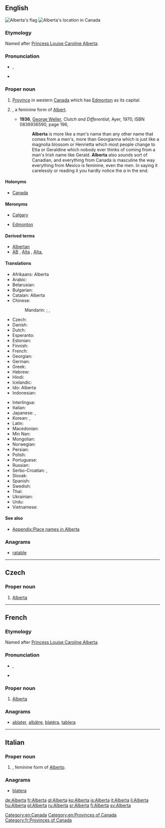 ==English==
{{wikipedia}}
[[Image:Flag of Alberta.svg|thumb|Alberta's flag]]
[[Image:AB-Canada-province.png|thumb|Alberta's location in Canada]]

===Etymology===
Named after [[w:Princess Louise, Duchess of Argyll|Princess Louise Caroline Alberta]].

===Pronunciation===
* {{a|UK}} {{IPA|/ˌælˈbɜː(ɹ).tə/}}, {{X-SAMPA|/%{l%b3:(r).t@/}}
* {{audio|en-ca-Alberta.ogg|Audio (CA)}}

===Proper noun===
{{en-proper noun}}

# [[province|Province]] in western [[Canada]] which has [[Edmonton]] as its capital.
# {{given name|female|from=Germanic}}, a feminine form of [[Albert]].
#* '''1936''', [[w:George Weller|George Weller]], ''Clutch and Differential'', Ayer, 1970, ISBN 0836936590, page 196,
#*: '''Alberta''' is more like a man's name than any other name that comes from a men's, more than Georgianna which is just like a magnolia blossom or Henrietta which most people change to Etta or Geraldine which nobody ever thinks of coming from a man's Irish name like Gerald. '''Alberta''' also sounds sort of Canadian, and everything from Canada is masculine the way everything from Mexico is feminine, even the men. In saying it carelessly or reading it you hardly notice the ''a'' in the end.

====Holonyms====
* {{sense|province}} [[Canada]]

====Meronyms====
* {{sense|province}} [[Calgary]]
* {{sense|province}} [[Edmonton]]

====Derived terms====
* [[Albertan]]
* [[AB]] , [[Alta]] , [[Alta.]] {{qualifier|abbreviation}}

====Translations====
{{trans-top|province}}
* Afrikaans: Alberta
* Arabic: {{t-|ar|ألبرتا|f|tr='albirta}}
* Belarusian: {{t-|be|Альберта|f|tr=Al'bérta}}
* Bulgarian: {{t-|bg|Алберта|f|tr=Albérta}}
* Catalan: Alberta
* Chinese:
*: Mandarin: {{t|cmn|艾伯塔|tr=Àibótǎ|sc=Hani}};  {{qualifier|Taiwan}} {{t|cmn|亞伯達|sc=Hani}},  {{t|cmn|亚伯达|tr=Yàbódá|sc=Hani}}
* Czech: {{t-|cs|Alberta|f}}
* Danish: {{t-|da|Alberta}}
* Dutch: {{t-|nl|Alberta}}
* Esperanto: {{t-|eo|Alberto}}
* Estonian: {{t-|et|Alberta}}
* Finnish: {{t-|fi|Alberta}}
* French: {{t+|fr|Alberta|f}}
* Georgian: {{t-|ka|ალბერტა|tr=alberta|sc=Geor}}
* German: {{t+|de|Alberta|n}}
* Greek: {{t-|el|Αλμπέρτα|f|tr=Albérta}}
* Hebrew: {{t-|he|אלברטה}}
* Hindi: {{t-|hi|अलबर्टा|tr=albarṭā}}
* Icelandic: {{t+|is|Alberta}}
* Ido: Alberta
* Indonesian: {{t-|id|Alberta}}
{{trans-mid}}
* Interlingua: {{t-|ia|Alberta}}
* Italian: {{t+|it|Alberta|f}}
* Japanese: {{t-|ja|アルバータ|tr=Arubāta}},  {{t-|ja|アルバータ州|tr=Arubāta-shū}}
* Korean: {{t-|ko|앨버타|tr=Aelbeota|sc=Hang}},  {{t-|ko|앨버타 주|tr=Aelbeota ju|sc=Hang}}
* Latin: {{t-|la|Alberta}}
* Macedonian: {{t-|mk|Алберта|f|tr=Albérta}}
* Min Nan: {{t-|nan|Alberta}}
* Mongolian: {{t-|mn|Альберта|tr=Al'bérta|sc=Cyrl}}
* Norwegian: {{t-|no|Alberta}}
* Persian: {{t-|fa|آلبرتا}}
* Polish: {{t+|pl|Alberta|f}}
* Portuguese: {{t-|pt|Alberta}}
* Russian: {{t+|ru|Альберта|f|tr=Al'bérta}}
* Serbo-Croatian: {{t-|sh|Алберта|f|sc=Cyrl}},  {{t-|sh|Alberta|f}}
* Slovak: {{t-|sk|Alberta|f}}
* Spanish: {{t-|es|Alberta|f}}
* Swedish: {{t+|sv|Alberta}}
* Thai: {{t-|th|รัฐแอลเบอร์ตา}}
* Ukrainian: {{t-|uk|Альберта|f|tr=Al'bérta}}
* Urdu: {{t-|ur|البرٹا|tr=albarṭā}}
* Vietnamese: {{t-|vi|Alberta}}
{{trans-bottom}}

====See also====
* [[Appendix:Place names in Alberta]]

===Anagrams===
* [[ratable#English|ratable]]

[[Category:en:Canada]]
[[Category:en:Provinces of Canada]]

----

==Czech==

===Proper noun===
{{cs-proper noun|g=f}}

# [[#English|Alberta]]

----

==French==

===Etymology===
Named after [[w:Princess Louise, Duchess of Argyll|Princess Louise Caroline Alberta]].

===Pronunciation===
* {{IPA|/al.bɛʁ.ta/|lang=fr}}, {{X-SAMPA|/al.bER.ta/}}
* {{rhymes|a|lang=fr}}

===Proper noun===
{{fr-proper noun|f}}

# [[#English|Alberta]]

===Anagrams===
* [[ablater#French|ablater]], [[albâtre#French|albâtre]], [[blatéra#French|blatéra]], [[tablera#French|tablera]]

[[Category:fr:Provinces of Canada]]

----

==Italian==

===Proper noun===
{{it-proper noun|g=f}}

# {{given name|female|lang=it}}, feminine form of [[Alberto]].

===Anagrams===
* [[blatera#Italian|blatera]]

[[de:Alberta]]
[[fr:Alberta]]
[[gl:Alberta]]
[[ko:Alberta]]
[[is:Alberta]]
[[it:Alberta]]
[[li:Alberta]]
[[hu:Alberta]]
[[pl:Alberta]]
[[ru:Alberta]]
[[sr:Alberta]]
[[fi:Alberta]]
[[sv:Alberta]]